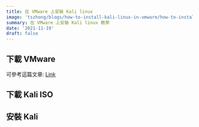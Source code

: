 ```yaml
---
title: 在 VMware 上安裝 Kali linux
image: 'tszhong/blogs/how-to-install-kali-linux-in-vmware/how-to-install-kali-linux-in-vmware-cover_ppbw7j'
summary: 在 VMware 上安裝 Kali linux 教學
date: '2021-11-19'
draft: false
---
```


<YouTubeEmbed
  poster='maxresdefault'
  title='在 VMware 上安裝 Kali linux'
  id='wtrerhdIlw0'
/>

## 下載 VMware

可參考這篇文章: [Link](https://honghong.me/blog/install-win11-on-vmware)

## 下載 Kali ISO

<CloudinaryImg
  mdx
  publicId='tszhong/blogs/how-to-install-kali-linux-in-vmware/how-to-install-kali-linux-in-vmware-1_f0uhbe'
  width={1440}
  height={900}
  alt='Install Kali linux in vmware'
/>

## 安裝 Kali

<CloudinaryImg
  mdx
  publicId='tszhong/blogs/how-to-install-kali-linux-in-vmware/how-to-install-kali-linux-in-vmware-2_ait4tl'
  width={1440}
  height={900}
  alt='Install Kali linux in vmware'
/>

<CloudinaryImg
  mdx
  publicId='tszhong/blogs/how-to-install-kali-linux-in-vmware/how-to-install-kali-linux-in-vmware-3_ffg2bc'
  width={1440}
  height={900}
  alt='Install Kali linux in vmware'
/>

<CloudinaryImg
  mdx
  publicId='tszhong/blogs/how-to-install-kali-linux-in-vmware/how-to-install-kali-linux-in-vmware-4_tu19kj'
  width={1440}
  height={900}
  alt='Install Kali linux in vmware'
/>

<CloudinaryImg
  mdx
  publicId='tszhong/blogs/how-to-install-kali-linux-in-vmware/how-to-install-kali-linux-in-vmware-5_lexqkf'
  width={1440}
  height={900}
  alt='Install Kali linux in vmware'
/>

<CloudinaryImg
  mdx
  publicId='tszhong/blogs/how-to-install-kali-linux-in-vmware/how-to-install-kali-linux-in-vmware-6_sdmurp'
  width={1440}
  height={900}
  alt='Install Kali linux in vmware'
/>

<CloudinaryImg
  mdx
  publicId='tszhong/blogs/how-to-install-kali-linux-in-vmware/how-to-install-kali-linux-in-vmware-7_ftpra4'
  width={1440}
  height={900}
  alt='Install Kali linux in vmware'
/>

<CloudinaryImg
  mdx
  publicId='tszhong/blogs/how-to-install-kali-linux-in-vmware/how-to-install-kali-linux-in-vmware-8_h8poci'
  width={1440}
  height={900}
  alt='Install Kali linux in vmware'
/>

<CloudinaryImg
  mdx
  publicId='tszhong/blogs/how-to-install-kali-linux-in-vmware/how-to-install-kali-linux-in-vmware-9_q0ff1a'
  width={1440}
  height={900}
  alt='Install Kali linux in vmware'
/>

<CloudinaryImg
  mdx
  publicId='tszhong/blogs/how-to-install-kali-linux-in-vmware/how-to-install-kali-linux-in-vmware-10_umou6h'
  width={1440}
  height={900}
  alt='Install Kali linux in vmware'
/>

<CloudinaryImg
  mdx
  publicId='tszhong/blogs/how-to-install-kali-linux-in-vmware/how-to-install-kali-linux-in-vmware-11_wkxxpn'
  width={1440}
  height={900}
  alt='Install Kali linux in vmware'
/>

<CloudinaryImg
  mdx
  publicId='tszhong/blogs/how-to-install-kali-linux-in-vmware/how-to-install-kali-linux-in-vmware-12_uwt8nb'
  width={1440}
  height={900}
  alt='Install Kali linux in vmware'
/>

<CloudinaryImg
  mdx
  publicId='tszhong/blogs/how-to-install-kali-linux-in-vmware/how-to-install-kali-linux-in-vmware-13_qqjj7c'
  width={1440}
  height={900}
  alt='Install Kali linux in vmware'
/>

<CloudinaryImg
  mdx
  publicId='tszhong/blogs/how-to-install-kali-linux-in-vmware/how-to-install-kali-linux-in-vmware-14_pppr3r'
  width={1440}
  height={900}
  alt='Install Kali linux in vmware'
/>

<CloudinaryImg
  mdx
  publicId='tszhong/blogs/how-to-install-kali-linux-in-vmware/how-to-install-kali-linux-in-vmware-15_sgtfxv'
  width={1440}
  height={900}
  alt='Install Kali linux in vmware'
/>

<CloudinaryImg
  mdx
  publicId='tszhong/blogs/how-to-install-kali-linux-in-vmware/how-to-install-kali-linux-in-vmware-16_dpmfzo'
  width={1440}
  height={900}
  alt='Install Kali linux in vmware'
/>

<CloudinaryImg
  mdx
  publicId='tszhong/blogs/how-to-install-kali-linux-in-vmware/how-to-install-kali-linux-in-vmware-17_atct6u'
  width={1440}
  height={900}
  alt='Install Kali linux in vmware'
/>

<CloudinaryImg
  mdx
  publicId='tszhong/blogs/how-to-install-kali-linux-in-vmware/how-to-install-kali-linux-in-vmware-18_wyidax'
  width={1440}
  height={900}
  alt='Install Kali linux in vmware'
/>

<CloudinaryImg
  mdx
  publicId='tszhong/blogs/how-to-install-kali-linux-in-vmware/how-to-install-kali-linux-in-vmware-19_yr29wa'
  width={1440}
  height={900}
  alt='Install Kali linux in vmware'
/>

<CloudinaryImg
  mdx
  publicId='tszhong/blogs/how-to-install-kali-linux-in-vmware/how-to-install-kali-linux-in-vmware-20_yysmu9'
  width={1440}
  height={900}
  alt='Install Kali linux in vmware'
/>

<CloudinaryImg
  mdx
  publicId='tszhong/blogs/how-to-install-kali-linux-in-vmware/how-to-install-kali-linux-in-vmware-21_awipix'
  width={1440}
  height={900}
  alt='Install Kali linux in vmware'
/>

<CloudinaryImg
  mdx
  publicId='tszhong/blogs/how-to-install-kali-linux-in-vmware/how-to-install-kali-linux-in-vmware-22_dgaikl'
  width={1440}
  height={900}
  alt='Install Kali linux in vmware'
/>

<CloudinaryImg
  mdx
  publicId='tszhong/blogs/how-to-install-kali-linux-in-vmware/how-to-install-kali-linux-in-vmware-23_zu2lrl'
  width={1440}
  height={900}
  alt='Install Kali linux in vmware'
/>

<CloudinaryImg
  mdx
  publicId='tszhong/blogs/how-to-install-kali-linux-in-vmware/how-to-install-kali-linux-in-vmware-24_yvnfu1'
  width={1440}
  height={900}
  alt='Install Kali linux in vmware'
/>

<CloudinaryImg
  mdx
  publicId='tszhong/blogs/how-to-install-kali-linux-in-vmware/how-to-install-kali-linux-in-vmware-25_awe86d'
  width={1440}
  height={900}
  alt='Install Kali linux in vmware'
/>

<CloudinaryImg
  mdx
  publicId='tszhong/blogs/how-to-install-kali-linux-in-vmware/how-to-install-kali-linux-in-vmware-26_iovbzu'
  width={1440}
  height={900}
  alt='Install Kali linux in vmware'
/>

<CloudinaryImg
  mdx
  publicId='tszhong/blogs/how-to-install-kali-linux-in-vmware/how-to-install-kali-linux-in-vmware-27_egmbos'
  width={1440}
  height={900}
  alt='Install Kali linux in vmware'
/>

<CloudinaryImg
  mdx
  publicId='tszhong/blogs/how-to-install-kali-linux-in-vmware/how-to-install-kali-linux-in-vmware-28_bm8fxh'
  width={1440}
  height={900}
  alt='Install Kali linux in vmware'
/>

<CloudinaryImg
  mdx
  publicId='tszhong/blogs/how-to-install-kali-linux-in-vmware/how-to-install-kali-linux-in-vmware-29_uw6wti'
  width={1440}
  height={900}
  alt='Install Kali linux in vmware'
/>

<CloudinaryImg
  mdx
  publicId='tszhong/blogs/how-to-install-kali-linux-in-vmware/how-to-install-kali-linux-in-vmware-30_trmm1a'
  width={1440}
  height={900}
  alt='Install Kali linux in vmware'
/>
